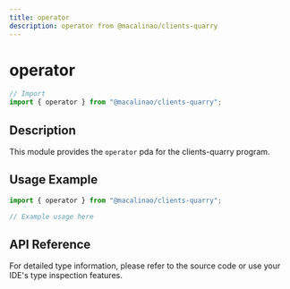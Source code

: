 ```yaml
---
title: operator
description: operator from @macalinao/clients-quarry
---
```


# operator

```typescript
// Import
import { operator } from "@macalinao/clients-quarry";
```

## Description

This module provides the `operator` pda for the clients-quarry program.

## Usage Example

```typescript
import { operator } from "@macalinao/clients-quarry";

// Example usage here
```

## API Reference

For detailed type information, please refer to the source code or use your IDE's type inspection features.
